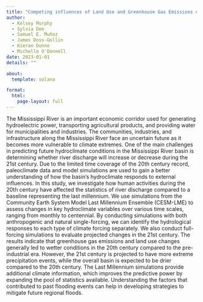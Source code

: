 ```yaml
---
title: "Competing influences of Land Use and Greenhouse Gas Emissions on Mississippi River Basin Hydroclimate simulated over the Last Millennium"
author:
  - Kelsey Murphy
  - Sylvia Dee
  - Samuel E. Muñoz
  - James Doss-Gollin
  - Kieran Dunne
  - Michelle O'Donnell
date: 2023-01-01
details: ""

about:
  template: solana

format:
  html:
    page-layout: full
---
```


The Mississippi River is an important economic corridor used for generating hydroelectric power, transporting agricultural products, and providing water for municipalities and industries. The communities, industries, and infrastructure along the Mississippi River face an uncertain future as it becomes more vulnerable to climate extremes. One of the main challenges in predicting future hydroclimate conditions in the Mississippi River basin is determining whether river discharge will increase or decrease during the 21st century. Due to the limited time coverage of the 20th century record, paleoclimate data and model simulations are used to gain a better understanding of how the basin's hydroclimate responds to external influences. In this study, we investigate how human activities during the 20th century have affected the statistics of river discharge compared to a baseline representing the last millennium. We use simulations from the Community Earth System Model Last Millennium Ensemble (CESM-LME) to assess changes in key hydroclimate variables over various time scales, ranging from monthly to centennial. By conducting simulations with both anthropogenic and natural single-forcing, we can identify the hydrological responses to each type of climate forcing separately. We also conduct full-forcing simulations to evaluate projected changes in the 21st century. The results indicate that greenhouse gas emissions and land use changes generally led to wetter conditions in the 20th century compared to the pre-industrial era. However, the 21st century is projected to have more extreme precipitation events, while the overall basin is expected to be drier compared to the 20th century. The Last Millennium simulations provide additional climate information, which improves the predictive power by expanding the pool of statistics available. Understanding the factors that contributed to past flooding events can help in developing strategies to mitigate future regional floods.